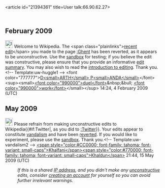 <article id="21394361" title=User talk:66.90.62.27>
	<talkpage id="21394361" title="User talk:66.90.62.27">

== February 2009 ==

[[Image:Information.png|25px]] Welcome to Wikipedia. The &lt;span class=&quot;plainlinks&quot;&gt;[http://en.wikipedia.org/wiki/Ghent?diff=268472624 recent edit]&lt;/span&gt; you made to the page [[:Ghent]] has been reverted, as it appears to be unconstructive. Use the [[Wikipedia:Sandbox|sandbox]] for testing; if you believe the edit was constructive, please ensure that you provide an informative [[Help:Edit summary|edit summary]]. You may also wish to read the [[Wikipedia:Introduction|introduction to editing]]. Thank you. &lt;!-- Template:uw-huggle1 --&gt; &lt;font color=&quot;777777&quot;&gt;[[User:Darth_Panda|D&lt;small&gt;ARTH&lt;/small&gt; P&lt;small&gt;ANDA&lt;/small&gt;]]&lt;/font&gt;&lt;sup&gt;&lt;small&gt;[[User_talk:Darth_Panda|&lt;font color=&quot;990000&quot;&gt;duel&lt;/font&gt;]]&amp;nbsp;&amp;bull; [[Special:Contributions/Darth Panda|&lt;font color=&quot;990000&quot;&gt;work&lt;/font&gt;]]&lt;/small&gt;&lt;/sup&gt; 14:24, 4 February 2009 (UTC)

== May 2009 ==
[[Image:Information.svg|25px]] Please refrain from making unconstructive edits to Wikipedia{{#if:Twitter|, as you did to [[:Twitter]]}}. Your edits appear to constitute [[Wikipedia:Vandalism|vandalism]] and have been [[Help:Reverting|reverted]]. If you would like to experiment, please use the [[Wikipedia:Sandbox|sandbox]]. Thank you.&lt;!-- Template:uw-vandalism2 --&gt; [[User:Khalfani_khaldun|&lt;span style=&quot;color:#CC0000; font-family: tahoma; font-variant: small-caps&quot;&gt;Khalfani&lt;/span&gt;]][[User talk:khalfani_khaldun|&lt;span style=&quot;color:#770000; font-family: tahoma; font-variant: small-caps&quot;&gt;Khaldun&lt;/span&gt;]] 21:44, 15 May 2009 (UTC)
:''If this is a shared [[IP address]], and you didn't make any [[Wikipedia:vandalism|unconstructive]] edits, consider [[Wikipedia:Why create an account?|creating an account]] for yourself so you can avoid further irrelevant warnings.''
	</talkpage>
</article>